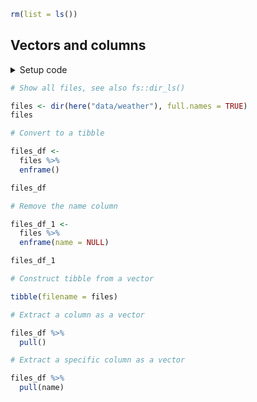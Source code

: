 ```r
rm(list = ls())
```


## Vectors and columns

<details><summary>Setup code</summary>
```r
### Vectors and columns

```
```r
library(tidyverse)
library(here)
```
</details>


```r
# Show all files, see also fs::dir_ls()
```
```r
files <- dir(here("data/weather"), full.names = TRUE)
files
```


```r
# Convert to a tibble
```
```r
files_df <-
  files %>%
  enframe()

files_df
```


```r
# Remove the name column
```
```r
files_df_1 <-
  files %>%
  enframe(name = NULL)

files_df_1
```


```r
# Construct tibble from a vector
```
```r
tibble(filename = files)
```


```r
# Extract a column as a vector
```
```r
files_df %>%
  pull()
```


```r
# Extract a specific column as a vector
```
```r
files_df %>%
  pull(name)
```
